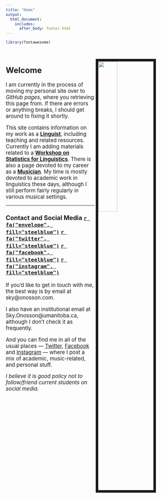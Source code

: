 ```yaml
---
title: "Home"
output:
  html_document:
    includes:
      after_body: footer.html
---
```


<style type="text/css">

h1.title {
  display: none;
}
</style>

```r
library(fontawesome)
```

<br>

<img src="images/me_rio.jpg" style="width:35%; border:8px solid; margin-right: 25px" align="right">

<big>

## Welcome

I am currently in the process of moving my personal site over to *GitHub pages*, where you retrieving this page from. If there are errors or anything breaks, I should get around to fixing it shortly.

This site contains information on my work as a **[Linguist](research.html)**, including teaching and related resources. Currently I am adding materials related to a **[Workshop on Statistics for Linguistics](stats.html)**. There is also a page devoted to my career as a **[Musician](music.html)**. My time is mostly devoted to academic work in linguistics these days, although I still perform fairly regularly in various musical settings.

---

### Contact and Social Media [`r fa("envelope", fill="steelblue")`](mailto:sky@onosson.com) [`r fa("twitter", fill="steelblue")`](https://twitter.com/onosson){target="_blank"} [`r fa("facebook", fill="steelblue")`](https://www.facebook.com/onosson){target="_blank"} [`r fa("instagram", fill="steelblue")`](https://instagram.com/sky_onosson){target="_blank"}

If you'd like to get in touch with me, the best way is by email at sky@onosson.com.

I also have an institutional email at Sky.Onosson@umanitoba.ca, although I don't check it as frequently.

And you can find me in all of the usual places --- [Twitter](https://twitter.com/onosson){target="_blank"}, [Facebook](https://www.facebook.com/onosson){target="_blank"} and [Instagram](https://instagram.com/sky_onosson){target="_blank"} --- where I post a mix of academic, music-related, and personal stuff.

*I believe it is good policy not to follow/friend current students on social media.*

</big>